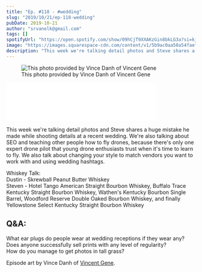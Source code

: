 ```yaml
---
title: "Ep. #118 - #wedding"
slug: "2019/10/21/ep-118-wedding"
pubDate: 2019-10-21
author: "srvanelk@gmail.com"
tags: []
spotifyUrl: "https://open.spotify.com/show/09hCjT9XXAKzGin8bkLG3a?si=kjRZvQ1JTb6Ov3HVzSSlWA"
image: "https://images.squarespace-cdn.com/content/v1/5b9ac0aa50a54faef024c950/1571693547456-0C7HKYHY7A2ABA6F5MV1/Vince+Danh+-+1.jpg?format=original"
description: "This week we're talking detail photos and Steve shares a huge mistake he made while shooting details at a recent wedding. We're also talking about SEO and teaching other people how to fly drones, because there's only one expert drone pilot that young drone enthusiasts trust when it's time to learn to fly. We also talk about changing your style to match vendors you want to work with and using wedding hashtags."
---
```


<figure>
  <img src="https://images.squarespace-cdn.com/content/v1/5b9ac0aa50a54faef024c950/1571693547456-0C7HKYHY7A2ABA6F5MV1/Vince+Danh+-+1.jpg?format=original" alt=" This photo provided by Vince Danh of   Vincent Gene   " />
  <figcaption>This photo provided by Vince Danh of   Vincent Gene</figcaption>
</figure>
<iframe class="embedly-embed" src="//cdn.embedly.com/widgets/media.html?src=https%3A%2F%2Fanchor.fm%2Fweddingphotohangover%2Fembed%2Fepisodes%2FEp--118---wedding-e7tamm&url=https%3A%2F%2Fanchor.fm%2Fweddingphotohangover%2Fepisodes%2FEp--118---wedding-e7tamm&image=https%3A%2F%2Fd3t3ozftmdmh3i.cloudfront.net%2Fproduction%2Fpodcast_uploaded_episode400%2F805714%2F805714-1571693277827-226a04cb3f3f2.jpg&key=61d05c9d54e8455ea7a9677c366be814&type=text%2Fhtml&schema=anchor&wmode=opaque" width="400" height="102" scrolling="no" frameborder="0" allow="autoplay; fullscreen" allowfullscreen="true"></iframe>

This week we're talking detail photos and Steve shares a huge mistake he made while shooting details at a recent wedding. We're also talking about SEO and teaching other people how to fly drones, because there's only one expert drone pilot that young drone enthusiasts trust when it's time to learn to fly. We also talk about changing your style to match vendors you want to work with and using wedding hashtags.

Whiskey Talk:   
Dustin - Skrewball Peanut Butter Whiskey   
Steven - Hotel Tango American Straight Bourbon Whiskey, Buffalo Trace Kentucky Straight Bourbon Whiskey, Wathen's Kentucky Bourbon Single Barrel, Woodford Reserve Double Oaked Bourbon Whiskey, and finally Yellowstone Select Kentucky Straight Bourbon Whiskey

## Q&A:  
What ear plugs do people wear at wedding receptions if they wear any?  
Does anyone successfully sell prints with any level of regularity?  
How do you manage to get photos in tall grass?

Episode art by Vince Danh of [Vincent Gene](http://vincentgene.com/).
